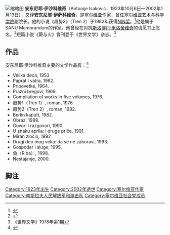[[File:Antonije_Isaković.jpg|缩略图]]
'''安东尼耶·伊沙科维奇'''（Antonije Isaković，1923年10月6日—2002年1月13日），又译'''安东尼耶·伊萨科维奇'''，是[[塞尔维亚|塞尔维亚]]作家，曾任[[塞尔维亚艺术与科学学院|塞尔维亚艺术与科学学院]]副院长。他的小说《趋势2》（Tren 2）于1982年获得[[NIN奖|NIN奖]]。<ref>{{cite web|title=Dobitnik NINove nagrade|url=http://www.naslovi.net/2009-01-22/b92/dobitnik-nin-ove-nagrade/1008037|publisher=Naslovi|accessdate=30 May 2011|archive-url=https://web.archive.org/web/20120306030641/http://www.naslovi.net/2009-01-22/b92/dobitnik-nin-ove-nagrade/1008037|archive-date=2012-03-06|dead-url=yes}}</ref>他是属于SANU Memorandum的作家。他曾经在对抗[[斯洛博丹·米洛舍维奇|斯洛博丹·米洛舍维奇]]的请愿书上签名。<ref>{{cite journal|last=Ast|first=Slobodanka|title=Akademici protiv režima|journal=Vreme|date=October 9, 1999|url=http://www.vreme.com/arhiva_html/457/8.html|accessdate=20 May 2011|trans_title=Members of Academy against regime|language=sr|archive-date=2012-03-29|archive-url=https://web.archive.org/web/20120329044224/http://www.vreme.com/arhiva_html/457/8.html|dead-url=no}}</ref>短篇小说《蕨与火》曾刊登于《世界文学》杂志。<ref>《世界文学》1978年第1期</ref>

== 作品 ==
安东尼耶·伊沙科维奇主要的文学作品有：<ref>{{cite web|title=List of works of Antonije Isaković on Worldcat|url=http://www.worldcat.org/search?q=au%3AAntonije+Isakovic%CC%81&fq=&dblist=638&start=1&qt=page_number_link|publisher=Worldcat|accessdate=30 May 2011}}</ref> 
* Velika deca, 1953.
* Paprat i vatra, 1962.
* Pripovetke, 1964.
* Prazni bregovi, 1969.
* Compilation of works in five volumes, 1976.
* 趋势1（Tren 1）, roman, 1976.
* 趋势2（Tren 2）, roman, 1982.
* Berlin kaputt, 1982.
* Obraz, 1988.
* Govori i razgovori, 1990.
* U znaku aprila: i druge priče, 1991.
* Miran zločin, 1992
* Drugi deo mog veka: da se ne zaboravi, 1993.
* Gospodar i sluge, 1995.
* 鱼（Riba）, 1998.
* Nestajanje, 2000.

== 脚注 ==
{{Reflist}}

[[Category:1923年出生|Category:1923年出生]]
[[Category:2002年逝世|Category:2002年逝世]]
[[Category:塞尔维亚作家|Category:塞尔维亚作家]]
[[Category:南斯拉夫人民解放军和游击队|Category:南斯拉夫人民解放军和游击队]]
[[Category:塞尔维亚社会党成员|Category:塞尔维亚社会党成员]]

{{writer-stub}}